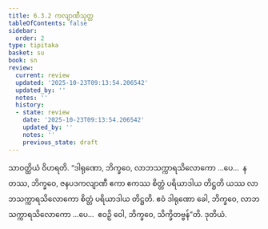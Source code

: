 ```yaml
---
title: 6.3.2 ကလျာဏီသုတ္တ
tableOfContents: false
sidebar:
  order: 2
type: tipitaka
basket: su
book: sn
review:
  current: review
  updated: '2025-10-23T09:13:54.206542'
  updated_by: ''
  notes: ''
  history:
  - state: review
    date: '2025-10-23T09:13:54.206542'
    updated_by: ''
    notes: ''
    previous_state: draft
---
```



<ReviewStatus review={frontmatter.review} showDetails={true} />

<HypothesisAnnotation frontmatter={frontmatter} />

<DynamicBreadcrumb />

<Division number="171" book="sn" e="ch" v="18" p="304">

<Paragraph number="1062" book="sn">
သာဝတ္ထိယံ ဝိဟရတိ. “ဒါရုဏော, ဘိက္ခဝေ, လာဘသက္ကာရသိလောကော …ပေ…  န တဿ, ဘိက္ခဝေ, ဇနပဒကလျာဏီ ဧကာ ဧကဿ စိတ္တံ ပရိယာဒါယ တိဋ္ဌတိ ယဿ လာဘသက္ကာရသိလောကော စိတ္တံ ပရိယာဒါယ တိဋ္ဌတိ. ဧဝံ ဒါရုဏော ခေါ, ဘိက္ခဝေ, လာဘသက္ကာရသိလောကော …ပေ…  ဧဝဉှိ ဝေါ, ဘိက္ခဝေ, သိက္ခိတဗ္ဗန်”တိ.

</Paragraph>
</Division>

<Paragraph number="1063" type="center" book="sn">
ဒုတိယံ.
</Paragraph>